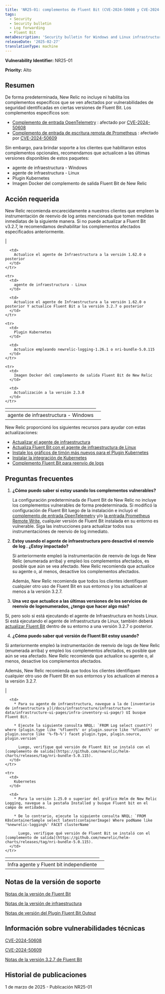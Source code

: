 ```yaml
---
title: 'NR25-01: complementos de Fluent Bit (CVE-2024-50608 y CVE-2024-50609)'
tags:
  - Security
  - Security bulletin
  - Log forwarding
  - Fluent Bit
metaDescription: 'Security bulletin for Windows and Linux infrastructure agent and Fluent Bit, the Kubernetes plugin, and the Fluent Bit output plugin.'
releaseDate: '2025-02-27'
translationType: machine
---
```


<DNT>**Vulnerability Identifier:**</DNT> NR25-01

<DNT>**Priority:**</DNT> Alto

## Resumen

De forma predeterminada, New Relic no incluye ni habilita los complementos específicos que se ven afectados por vulnerabilidades de seguridad identificadas en ciertas versiones de Fluent Bit. Los complementos específicos son:

* [Complemento de entrada OpenTelemetry](https://docs.fluentbit.io/manual/pipeline/inputs/opentelemetry) : afectado por [CVE-2024-50608](https://nvd.nist.gov/vuln/detail/CVE-2024-50608)
* [Complemento de entrada de escritura remota de Prometheus](https://docs.fluentbit.io/manual/pipeline/inputs/prometheus-remote-write) : afectado por [CVE-2024-50609](https://nvd.nist.gov/vuln/detail/CVE-2024-50609)

Sin embargo, para brindar soporte a los clientes que habilitaron estos complementos opcionales, recomendamos que actualicen a las últimas versiones disponibles de estos paquetes:

* agente de infraestructura - Windows
* agente de infraestructura - Linux
* Plugin Kubernetes
* Imagen Docker del complemento de salida Fluent Bit de New Relic

## Acción requerida

New Relic recomienda encarecidamente a nuestros clientes que empleen la instrumentación de reenvío de log antes mencionada que tomen medidas inmediatas de la siguiente manera. Si no puede actualizar a Fluent Bit v3.2.7, le recomendamos deshabilitar los complementos afectados especificados anteriormente.

<table>
  <thead>
    | <th /><td>
  </thead>

  <tbody>
    <tr>
      <td>
        agente de infraestructura - Windows
      </td>

      <td>
        Actualice el agente de Infraestructura a la versión 1.62.0 o posterior
      </td>
    </tr>

    <tr>
      <td>
        agente de infraestructura - Linux
      </td>

      <td>
        Actualice el agente de Infraestructura a la versión 1.62.0 o posterior Y actualice Fluent Bit a la versión 3.2.7 o posterior
      </td>
    </tr>

    <tr>
      <td>
        Plugin Kubernetes
      </td>

      <td>
        Actualice empleando newrelic-logging-1.26.1 o nri-bundle-5.0.115
      </td>
    </tr>

    <tr>
      <td>
        Imagen Docker del complemento de salida Fluent Bit de New Relic
      </td>

      <td>
        Actualización a la versión 2.3.0
      </td>
    </tr>
  </tbody>
</table>

New Relic proporcionó los siguientes recursos para ayudar con estas actualizaciones:

* [Actualizar el agente de infraestructura](/docs/infrastructure/install-infrastructure-agent/update-or-uninstall/update-infrastructure-agent/)
* [Actualiza Fluent Bit con el agente de infraestructura de Linux](/docs/logs/forward-logs/forward-your-logs-using-infrastructure-agent/#install-fb-version)
* [Instale los gráficos de timón más nuevos para el Plugin Kubernetes](https://github.com/newrelic/helm-charts/tree/master?tab=readme-ov-file#Installthecharts)
* [Instalar la integración de Kubernetes](/docs/kubernetes-pixie/kubernetes-integration/installation/kubernetes-integration-install-configure/)
* [Complemento Fluent Bit para reenvío de logs](/docs/logs/forward-logs/fluent-bit-plugin-log-forwarding/)

## Preguntas frecuentes

1. **¿Cómo puedo saber si estoy usando los complementos vulnerables?**

   La configuración predeterminada de Fluent Bit de New Relic no incluye los complementos vulnerables de forma predeterminada. Si modificó la configuración de Fluent Bit luego de la instalación e incluyó el [complemento de entrada OpenTelemetry](https://docs.fluentbit.io/manual/pipeline/inputs/opentelemetry) y/o [la entrada Prometheus Remote Write](https://docs.fluentbit.io/manual/pipeline/inputs/prometheus-remote-write), cualquier versión de Fluent Bit instalada en su entorno es vulnerable. Siga las instrucciones para actualizar todos sus instrumentaciónes de reenvío de log inmediato.

2. **Estoy usando el agente de infraestructura pero desactivé el reenvío de log . ¿Estoy impactado?**

   Si anteriormente empleó la instrumentación de reenvío de logs de New Relic (enumerada arriba) y empleó los complementos afectados, es posible que aún se vea afectado. New Relic recomienda que actualice su agente o, al menos, desactive los complementos afectados.

   Además, New Relic recomienda que todos los clientes identifiquen cualquier otro uso de Fluent Bit en sus entornos y los actualicen al menos a la versión 3.2.7.

3. **Una vez que actualice a las últimas versiones de los servicios de reenvío de logenumerados, ¿tengo que hacer algo más?**

Sí, pero solo si está ejecutando el agente de Infraestructura en hosts Linux. Si está ejecutando el agente de infraestructura de Linux, también deberá [actualizar Fluent Bit](/docs/logs/forward-logs/forward-your-logs-using-infrastructure-agent/#install-fb-version) dentro de su entorno a una versión 3.2.7 o posterior.

4. **¿Cómo puedo saber qué versión de Fluent Bit estoy usando?**

Si anteriormente empleó la instrumentación de reenvío de logs de New Relic (enumerada arriba) y empleó los complementos afectados, es posible que aún se vea afectado. New Relic recomienda que actualice su agente o, al menos, desactive los complementos afectados.

Además, New Relic recomienda que todos los clientes identifiquen cualquier otro uso de Fluent Bit en sus entornos y los actualicen al menos a la versión 3.2.7.

<table>
  <thead>
    | <th /><td>
  </thead>

  <tbody>
    <tr>
      <td>
        Infra agente y Fluent bit independiente
      </td>

      <td>
        * Para su agente de infraestructura, navegue a la de [inventario de infraestructura y](/docs/infrastructure/infrastructure-data/infrastructure-ui-pages/infra-inventory-ui-page/) UI busque Fluent Bit.

        * Ejecute la siguiente consulta NRQL: `FROM Log select count(*) where (plugin.type like '%fluent%' or plugin.source like '%fluent%' or plugin.source like '%-fb-%') facet plugin.type, plugin.source, plugin.version`

          Luego, verifique qué versión de Fluent Bit se instaló con el [complemento de salida](https://github.com/newrelic/helm-charts/releases/tag/nri-bundle-5.0.115).
      </td>
    </tr>

    <tr>
      <td>
        Kubernetes
      </td>

      <td>
        * Para la versión 1.25.0 o superior del gráfico Helm de New Relic Logging, navegue a la pestaña Installed y busque Fluent bit en el campo de entidades.

        * De lo contrario, ejecute la siguiente consulta NRQL: `FROM K8sContainerSample select latest(containerImage) Where podName like '%newrelic-logging%' FACET clusterName`

          Luego, verifique qué versión de Fluent Bit se instaló con el [complemento de salida](https://github.com/newrelic/helm-charts/releases/tag/nri-bundle-5.0.115).
      </td>
    </tr>
  </tbody>
</table>

## Notas de la versión de soporte

[Notas de la versión de Fluent Bit](/docs/release-notes/fluentbit-release-notes/)

[Notas de la versión de infraestructura](/docs/release-notes/infrastructure-release-notes/infrastructure-agent-release-notes/)

[Notas de versión del Plugin Fluent Bit Output](https://github.com/newrelic/newrelic-fluent-bit-output/releases)

## Información sobre vulnerabilidades técnicas

[CVE-2024-50608](https://nvd.nist.gov/vuln/detail/CVE-2024-50608)

[CVE-2024-50609](https://nvd.nist.gov/vuln/detail/CVE-2024-50609)

[Notas de la versión 3.2.7 de Fluent Bit](https://fluentbit.io/announcements/v3.2.7/)

## Historial de publicaciones

1 de marzo de 2025 - Publicación NR25-01